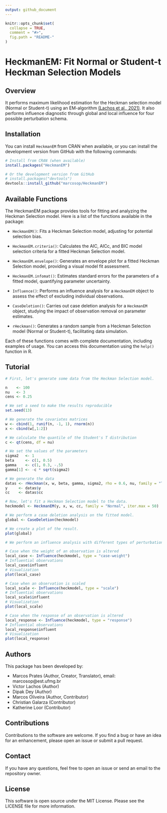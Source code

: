 ```yaml
---
output: github_document
---
```


```r
knitr::opts_chunk$set(
  collapse = TRUE,
  comment = "#>",
  fig.path = "README-"
)
```

# HeckmanEM: Fit Normal or Student-t Heckman Selection Models

## Overview

It performs maximum likelihood estimation for the Heckman selection model (Normal or Student-t) using an EM-algorithm [(Lachos et al., 2021)](https://doi.org/10.1016/j.jmva.2021.104737). It also performs influence diagnostic through global and local influence for four possible perturbation schema. 

## Installation


You can install `HeckmanEM` 
from
 CRAN when available, 
or
 you can install the development version 
from
 GitHub 
with
 the following commands:

```r
# Install from CRAN (when available)
install.packages("HeckmanEM")

# Or the development version from GitHub
# install.packages("devtools")
devtools::install_github("marcosop/HeckmanEM")
```

## Available Functions

The HeckmanEM package provides tools for fitting and analyzing the Heckman Selection model. Here is a list of the functions available in the package:

- `HeckmanEM()`: Fits a Heckman Selection model, adjusting for potential selection bias. 

- `HeckmanEM.criteria()`: Calculates the AIC, AICc, and BIC model selection criteria for a fitted Heckman Selection model.

- `HeckmanEM.envelope()`: Generates an envelope plot for a fitted Heckman Selection model, providing a visual model fit assessment.

- `HeckmanEM.infomat()`: Estimates standard errors for the parameters of a fitted model, quantifying parameter uncertainty.

- `Influence()`: Performs an influence analysis for a `HeckmanEM` object to assess the effect of excluding individual observations.

- `CaseDeletion()`: Carries out case deletion analysis for a `HeckmanEM` object, studying the impact of observation removal on parameter estimates.

- `rHeckman()`: Generates a random sample from a Heckman Selection model (Normal or Student-t), facilitating data simulation.

Each of these functions comes with complete documentation, including examples of usage. You can access this documentation using the `help()` function in R.

## Tutorial
```r
# First, let's generate some data from the Heckman Selection model.

n    <- 100
nu   <- 3
cens <- 0.25

# We set a seed to make the results reproducible
set.seed(13)

# We generate the covariates matrices
w <- cbind(1, runif(n, -1, 1), rnorm(n))
x <- cbind(w[,1:2])

# We calculate the quantile of the Student's T distribution
c <- qt(cens, df = nu)

# We set the values of the parameters
sigma2   <- 1
beta     <- c(1, 0.5)
gamma    <- c(1, 0.3, -.5)
gamma[1] <- -c * sqrt(sigma2)

# We generate the data
datas <- rHeckman(x, w, beta, gamma, sigma2, rho = 0.6, nu, family = "T")
y     <- datas$y
cc    <- datas$cc

# Now, let's fit a Heckman Selection model to the data.
heckmodel <- HeckmanEM(y, x, w, cc, family = "Normal", iter.max = 50)

# We perform a case deletion analysis on the fitted model.
global <- CaseDeletion(heckmodel)

# We create a plot of the result.
plot(global)

# We perform an influence analysis with different types of perturbations.

# Case when the weight of an observation is altered
local_case <- Influence(heckmodel, type = "case-weight")
# Influential observations
local_case$influent 
# Visualization
plot(local_case)

# Case when an observation is scaled
local_scale <- Influence(heckmodel, type = "scale")
# Influential observations
local_scale$influent
# Visualization
plot(local_scale)

# Case when the response of an observation is altered
local_response <- Influence(heckmodel, type = "response")
# Influential observations
local_response$influent
# Visualization
plot(local_response)
```

## Authors
This package has been developed by:

- Marcos Prates (Author, Creator, Translator), email: marcosop@est.ufmg.br
- Victor Lachos (Author)
- Dipak Dey (Author)
- Marcos Oliveira (Author, Contributor)
- Christian Galarza (Contributor)
- Katherine Loor (Contributor)

## Contributions
Contributions to the software are welcome. If you find a bug or have an idea for an enhancement, please open an issue or submit a pull request.

## Contact
If you have any questions, feel free to open an issue or send an email to the repository owner.

## License
This software is open source under the MIT License. Please see the LICENSE file for more information.




<!-- ## Usage -->

<!-- `library(HeckmanEM)` will load **HeckmanEM**, a function to fit Heckman Selection models. The user can choose between two families of distribution: **Normal** or **Student-t**. -->

<!-- See `?HeckmanEM` for examples. -->
